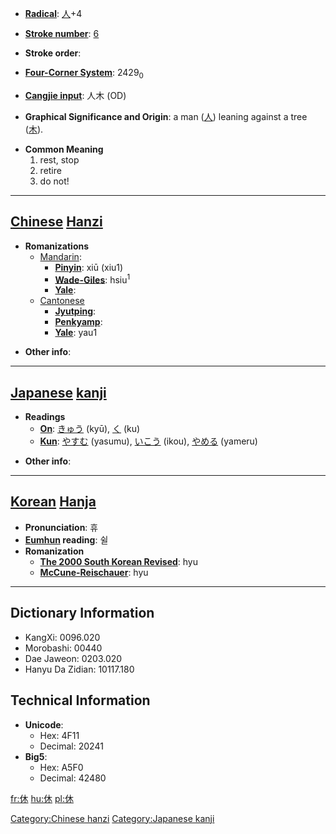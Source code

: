 * '''[[Wiktionary:Chinese radical index| Radical]]''': [[Wiktionary:Chinese radical index 人|人]]+4

* '''[[Wiktionary:Chinese total strokes index|Stroke number]]''': [[Wiktionary:Chinese total strokes index 6|6]]

* '''Stroke order''': 

* '''[[Wiktionary:Chinese four corner index|Four-Corner System]]''': 2429<sub>0</sub>

* '''[[Wiktionary:Chinese Cangjie index|Cangjie input]]''': 人木 (OD)

* '''Graphical Significance and Origin''': a man ([[人]]) leaning against a tree ([[木]]).

* '''Common Meaning'''
*#rest, stop
*# retire
*# do not!


----

== [[Chinese]] [[Hanzi]] ==

* '''Romanizations'''
** [[Mandarin]]:
*** '''[[Pinyin]]''': xiū (xiu1)
*** '''[[Wade-Giles]]''': hsiu<sup>1</sup>
*** '''[[Yale]]''': 
**[[Cantonese]]
***'''[[Jyutping]]''':
***'''[[Penkyamp]]''': 
***'''[[Yale]]''': yau1

* '''Other info''': 

----

== [[Japanese]] [[kanji]] ==

* '''Readings'''
** '''[[On]]''': [[きゅう]] (kyū), [[く]] (ku)
** '''[[Kun]]''': [[やすむ]] (yasumu), [[いこう]] (ikou), [[やめる]] (yameru)

* '''Other info''':  

----

== [[Korean]] [[Hanja]] ==

* '''Pronunciation''': 휴
* '''[[Eumhun]] reading''': 쉴
* '''Romanization'''
** '''[[The 2000 South Korean Revised Romanization|The 2000 South Korean Revised]]''': hyu
** '''[[McCune-Reischauer]]''': hyu

----

== Dictionary Information ==

* KangXi: 0096.020
* Morobashi: 00440
* Dae Jaweon: 0203.020
* Hanyu Da Zidian: 10117.180

== Technical Information ==

* '''Unicode''':
** Hex: 4F11
** Decimal: 20241
* '''Big5''':
** Hex: A5F0
** Decimal: 42480

[[Category:Chinese hanzi]]
[[Category:Japanese kanji]]

[[fr:休]]
[[hu:休]]
[[pl:休]]